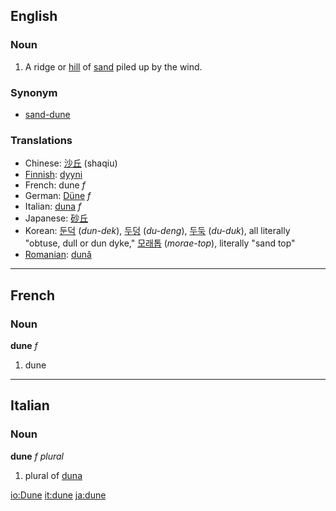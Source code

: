 ==English==
===Noun===

#A ridge or [[hill]] of [[sand]] piled up by the wind.

===Synonym===
*[[sand-dune]]

===Translations===
*Chinese: [[沙丘]] (shaqiu)
*[[Finnish]]: [[dyyni]]
*French: dune ''f''
*German: [[Düne]] ''f'' 
*Italian: [[duna]] ''f''
*Japanese: [[砂丘]]
*Korean: [[둔덕]] (''dun-dek''), [[두덩]] (''du-deng''), [[두둑]] (''du-duk''), all literally "obtuse, dull or dun dyke," [[모래톱]] (''morae-top''), literally "sand top"  
*[[Romanian]]: [[dună]]

----

==French==
===Noun===
'''dune''' ''f''

# dune

----

==Italian==
===Noun===
'''dune''' ''f plural''

# plural of [[duna]]

[[io:Dune]]
[[it:dune]]
[[ja:dune]]